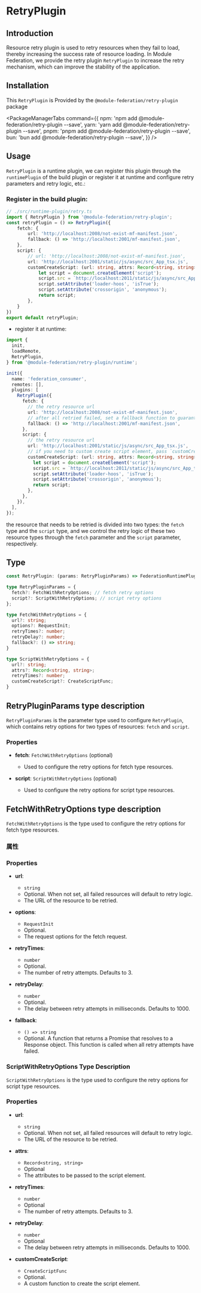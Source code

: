 
# RetryPlugin

## Introduction

Resource retry plugin is used to retry resources when they fail to load, thereby increasing the success rate of resource loading. In Module Federation, we provide the retry plugin `RetryPlugin` to increase the retry mechanism, which can improve the stability of the application.

## Installation

This `RetryPlugin` is Provided by the `@module-federation/retry-plugin` package

<PackageManagerTabs
  command={{
    npm: 'npm add @module-federation/retry-plugin --save',
    yarn: 'yarn add @module-federation/retry-plugin --save',
    pnpm: 'pnpm add @module-federation/retry-plugin --save',
    bun: 'bun add @module-federation/retry-plugin --save',
  }}
/>

## Usage
 
`RetryPlugin` is a runtime plugin, we can register this plugin through the `runtimePlugin` of the build plugin or register it at runtime and configure retry parameters and retry logic, etc.:

### Register in the build plugin:

```ts
// ./src/runtime-plugin/retry.ts
import { RetryPlugin } from '@module-federation/retry-plugin';
const retryPlugin = () => RetryPlugin({
    fetch: {
        url: 'http://localhost:2008/not-exist-mf-manifest.json',
        fallback: () => 'http://localhost:2001/mf-manifest.json',
    },
    script: {
        // url: 'http://localhost:2008/not-exist-mf-manifest.json',
        url: 'http://localhost:2001/static/js/async/src_App_tsx.js',
        customCreateScript: (url: string, attrs: Record<string, string>) => {
            let script = document.createElement('script');
            script.src = `http://localhost:2011/static/js/async/src_App_tsx.js`;
            script.setAttribute('loader-hoos', 'isTrue');
            script.setAttribute('crossorigin', 'anonymous');
            return script;
        },
    }
})
export default retryPlugin;
```

- register it at runtime:

```ts
import {
  init,
  loadRemote,
  RetryPlugin,
} from '@module-federation/retry-plugin/runtime';

init({
  name: 'federation_consumer',
  remotes: [],
  plugins: [
    RetryPlugin({
      fetch: {
        // the retry resource url
        url: 'http://localhost:2008/not-exist-mf-manifest.json',
        // after all retried failed, set a fallback function to guarantee a fallback resource
        fallback: () => 'http://localhost:2001/mf-manifest.json',
      },
      script: {
        // the retry resource url
        url: 'http://localhost:2001/static/js/async/src_App_tsx.js',
        // if you need to custom create script element, pass `customCreateScript` and plugin will use customCreateScript to create script element
        customCreateScript: (url: string, attrs: Record<string, string>) => {
          let script = document.createElement('script');
          script.src = `http://localhost:2011/static/js/async/src_App_tsx.js`;
          script.setAttribute('loader-hoos', 'isTrue');
          script.setAttribute('crossorigin', 'anonymous');
          return script;
        },
      },
    }),
  ],
});
```

the resource that needs to be retried is divided into two types: the `fetch` type and the `script` type, and we control the retry logic of these two resource types through the `fetch` parameter and the `script` parameter, respectively.

## Type

```ts
const RetryPlugin: (params: RetryPluginParams) => FederationRuntimePlugin;

type RetryPluginParams = {
  fetch?: FetchWithRetryOptions; // fetch retry options
  script?: ScriptWithRetryOptions; // script retry options
};

type FetchWithRetryOptions = {
  url?: string;
  options?: RequestInit;
  retryTimes?: number;
  retryDelay?: number;
  fallback?: () => string;
}

type ScriptWithRetryOptions = {
  url?: string;
  attrs?: Record<string, string>;
  retryTimes?: number;
  customCreateScript?: CreateScriptFunc;
}

```


## RetryPluginParams type description

`RetryPluginParams` is the parameter type used to configure `RetryPlugin`, which contains retry options for two types of resources: `fetch` and `script`.

### Properties

- **fetch**: `FetchWithRetryOptions` (optional)
  - Used to configure the retry options for fetch type resources.

- **script**: `ScriptWithRetryOptions` (optional)
  - Used to configure the retry options for script type resources.


## FetchWithRetryOptions type description

`FetchWithRetryOptions` is the type used to configure the retry options for fetch type resources.

### 属性
### Properties

- **url**: 
  - `string`
  - Optional. When not set, all failed resources will default to retry logic.
  - The URL of the resource to be retried.

- **options**: 
  - `RequestInit`
  - Optional.
  - The request options for the fetch request.

- **retryTimes**: 
  - `number`
  - Optional. 
  - The number of retry attempts. Defaults to 3.

- **retryDelay**: 
  - `number`
  - Optional. 
  - The delay between retry attempts in milliseconds. Defaults to 1000.

- **fallback**: 
  - `() => string`
  - Optional. A function that returns a Promise that resolves to a Response object. This function is called when all retry attempts have failed.
 

### ScriptWithRetryOptions Type Description

`ScriptWithRetryOptions` is the type used to configure the retry options for script type resources.

### Properties

- **url**: 
  - `string`
  - Optional. When not set, all failed resources will default to retry logic.
  - The URL of the resource to be retried.

- **attrs**: 
  - `Record<string, string>`
  - Optional
  - The attributes to be passed to the script element.

- **retryTimes**: 
  - `number`
  - Optional
  - The number of retry attempts. Defaults to 3.

- **retryDelay**: 
  - `number`
  - Optional
  - The delay between retry attempts in milliseconds. Defaults to 1000.

- **customCreateScript**:
  - `CreateScriptFunc`
  - Optional.
  - A custom function to create the script element.

